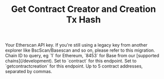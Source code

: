 ﻿---
title: 'Get Contract Creator and Creation Tx Hash'
description: "Retrieve a contract's deployer address and creation transaction."
api: 'GET /v2/api'
keywords: ['contract creator', 'creation transaction']
---



  <ParamField query="apikey" type="string">
    Your Etherscan API key. If you're still using a legacy key from another explorer like BscScan/Basescan and so on, please refer to this migration.
  </ParamField>
  <ParamField query="chainid" type="string" default="1">
    Chain ID to query, eg `1` for Ethereum, `8453` for Base from our [supported chains](/development).
  </ParamField>
  <ParamField query="module" type="string" default="contract">
    Set to `contract` for this endpoint.
  </ParamField>
  <ParamField query="action" type="string" default="getcontractcreation">
    Set to `getcontractcreation` for this endpoint.
  </ParamField>
  <ParamField query="contractaddresses" type="string" default="0xB83c27805aAcA5C7082eB45C868d955Cf04C337F,0x68b3465833fb72A70ecDF485E0e4C7bD8665Fc45">
    Up to 5 contract addresses, separated by commas.
  </ParamField>
